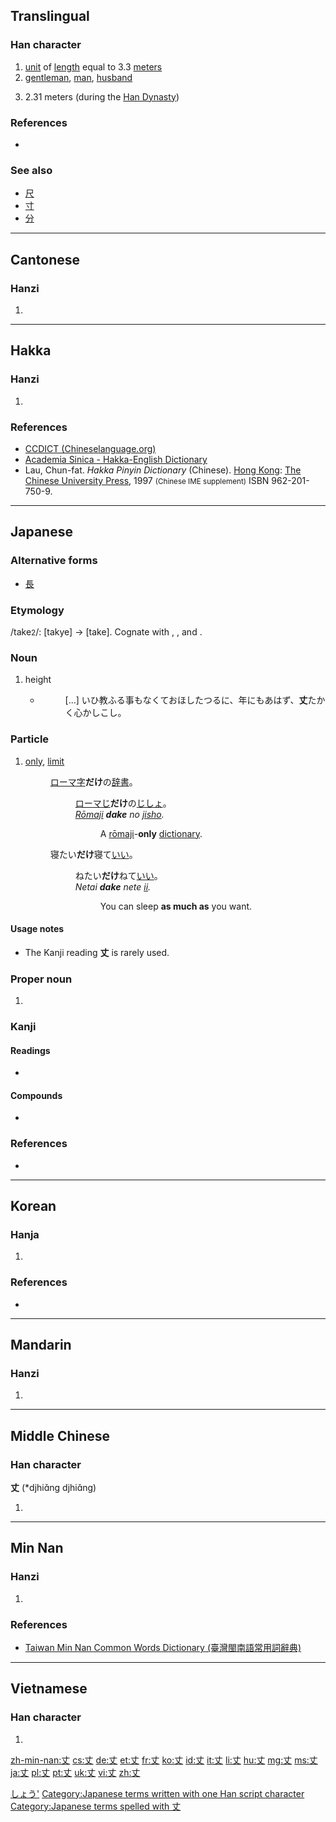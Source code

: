 {{also|大}}
==Translingual==

===Han character===
{{Han char|rn=1|rad=一|as=02|sn=3|four=50000|canj=JK}}

# [[unit]] of [[length]] equal to 3.3 [[meter]]s
# [[gentleman]], [[man]], [[husband]]
# {{context|archaic|lang=mul}} 2.31 meters (during the [[w:Han Dynasty|Han Dynasty]])

===References===
* {{Han ref|kx=0076.040|dkj=00011|dj=0137.080|hdz=10009.020|uh=4E08|ud=19976|bh=A456|bd=42070}}

===See also===
* [[尺]] 
* [[寸]]
* [[分]]

----

==Cantonese==

===Hanzi===
{{yue-hanzi|jyut=[[zoeng6]]|y=jeung6}}

# {{defn|lang=yue|sort=一02}}

----

==Hakka==

===Hanzi===
{{hak-hanzi|poj=chhòng|gd=tsh'ong<sup>5</sup> [Meixian], ch'ong<sup>6</sup> [Hailu], ts'ong<sup>5</sup> [Siyan, Hong Kong], ts'ong<sup>3</sup> [Bao'an, Dongguan], ch'ong<sup>5</sup> [Kwangtung]|hpy=cong1, cong4}}

# {{defn|lang=hak|sort=一02}}

===References===
*[http://www.chineselanguage.org/dictionaries/?mode=view&module=chardict&query=%E4%B8%88 CCDICT (Chineselanguage.org)]
*[http://minhakka.ling.sinica.edu.tw/bkg/hakyin/search.php?DETAIL=1&LIMIT=id=2865&dbname=su_tian_1&graph=2 Academia Sinica - Hakka-English Dictionary]
*Lau, Chun-fat. ''Hakka Pinyin Dictionary'' (Chinese). [[Hong Kong]]: [[w:Chinese University of Hong Kong|The Chinese University Press]], 1997 <small>(Chinese IME supplement)</small> ISBN 962-201-750-9.

----

==Japanese==

===Alternative forms===
* [[長]]

===Etymology===

/take<small>2</small>/: [takye] → [take]. Cognate with {{term|高|taka|height}}, {{term|高い|takai|high}}, and {{term|長ける|takeru|to be high}}.

===Noun===
{{ja-noun|k|hira=たけ|rom=take}}

# height
#* {{RQ:Utsubo Monogatari|Toshikage}}
#*: [...] いひ教ふる事もなくておほしたつるに、年にもあはず、'''丈'''たかく心かしこし。

===Particle===
{{ja-pos|k|particle|rom=dake|hira=だけ|hidx=たけ'}}
# [[only]], [[limit]]
#: [[ローマ字]]'''だけ'''の[[辞書]]。
#:: [[ローマじ]]'''だけ'''の[[じしょ]]。
#:: ''[[rōmaji|Rōmaji]] '''dake''' no [[jisho]].''
#::: A [[rōmaji]]-'''only''' [[dictionary]].
#: 寝たい'''だけ'''寝て[[いい]]。
#::ねたい'''だけ'''ねて[[いい]]。
#::''Netai '''dake''' nete [[ii]].''
#::: You can sleep '''as much as''' you want.

====Usage notes====
*The Kanji reading '''丈''' is rarely used.

===Proper noun===
{{ja-pos|k|proper|hira=じょう|rom=Jō|hidx=しょう'}}

# {{given name|male|lang=ja}}

[[Category:Japanese male given names|しょう']]

===Kanji===
{{ja-kanji|grade=c|rs=一02}}

====Readings====
* {{ja-readings|on=[[じょう]] (''jō''), [[ちょう]] (''chō'')|kun=[[たけ]] (''take''), [[だけ]] (''dake'')}}

====Compounds====
* {{l|ja|八丈|tr=[[はちじょう]], Hachijō}}

===References===
* {{R:Utsubo Monogatari 1}}

[[Category:Japanese terms written with one Han script character]]
[[Category:Japanese terms spelled with 丈]]

----

==Korean==

===Hanja===
{{ko-hanja|hangeul=장|rv=jang|mr=chang|y=cang|eumhun=어른|ehrv=eoleun|ehmr=ǒrǔn|ehy=}}

# {{defn|lang=ko|sort=一02}}

===References===
* {{Hanja ref|nav=11111}}

----

==Mandarin==

===Hanzi===
{{cmn-hanzi|pin=[[zhàng]] ([[zhang4]])|wg=chang<sup>4</sup>}}

# {{defn|lang=cmn|sort=一02}}

----

==Middle Chinese==

===Han character===
'''丈''' (*djhiɑ̌ng djhiɑ̌ng)

# {{defn|lang=ltc|sort=一02}}

----

==Min Nan==

===Hanzi===
{{nan-hanzi|poj=tiōng, tiūnn, tn̄g}}

# {{defn|lang=nan|sort=一02}}

===References===
*[http://twblg.dict.edu.tw/holodict_new/index.html Taiwan Min Nan Common Words Dictionary (臺灣閩南語常用詞辭典)]

----

==Vietnamese==

===Han character===
{{vi-hantu|[[trượng]]|rs=一02}}

# {{defn|lang=vi|sort=一02}}

[[zh-min-nan:丈]]
[[cs:丈]]
[[de:丈]]
[[et:丈]]
[[fr:丈]]
[[ko:丈]]
[[id:丈]]
[[it:丈]]
[[li:丈]]
[[hu:丈]]
[[mg:丈]]
[[ms:丈]]
[[ja:丈]]
[[pl:丈]]
[[pt:丈]]
[[uk:丈]]
[[vi:丈]]
[[zh:丈]]